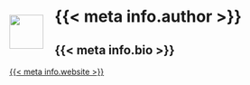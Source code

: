 <br><br>

:::: {.author-block}
::: {style="float: left;margin-right: 20px;margin-top: -0px;margin-bottom:0px;"}
![]({{< meta info.pic >}}){width="60px" height="60px"}
:::
# **{{< meta info.author >}}**    
## {{< meta info.bio >}}

[{{< meta info.website >}}]({{< meta info.website >}})
::::